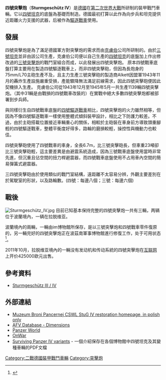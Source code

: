 {{noteTA
|G1=軍事
}}
{{Infobox Weapon
|is_vehicle=yes
|name= 四號突擊炮 
|image= [[File:Sturmgeschutz_iv_Muzeum_Broni_Pancernej_CSWL_2.JPG|300px]]
|image_size= 300px
|caption= 
|origin= [[File:Flag_of_Germany_1933.svg|22px]] [[納粹德國|納粹德國]]
|type= 突擊炮
<!-- Service history -->
|service= 1943年晚期－1945年
|used_by= [[File:Flag_of_Germany_1933.svg|22px]] [[納粹德國|納粹德國]]
|wars= [[二戰|二戰]]<br />
<!-- Production history -->
|design_date= 1943年
|manufacturer= [[克虜伯|克虜伯]]
|production_date= 1943年晚期-1945年
|number= 1139輛 （包括31輛由四號戰車改裝的）
<!-- General specifications -->
|weight= 23[[噸|噸]]
|length= 6.7[[米_(單位)|米]]
|width= 2.95米
|height= 2.20米
|crew= 4人；車長、炮手、裝填手以及駕駛員
<!-- Vehicle/missile specifications -->
|armour=  10-80[[公厘|公厘]]
|primary_armament= 一門7.5 cm StuK 40 L/48火炮 備彈63枚
|secondary_armament= 一挺7.92毫米[[MG34|MG34]]機槍  備彈600發
|engine= 梅巴赫HL 120 TRM 300 PS 12汽缸引擎
|suspension= 橢圓鋼板彈簧
|vehicle_range=  210公里（平地）
|speed=  40公里／小時（平地）
}}
'''四號突擊炮'''（'''Sturmgeschütz IV'''）是[[德國|德國]]在[[第二次世界大戰|第二次世界大戰]]所研制的裝甲戰鬥車輛。它以[[四號坦克|四號坦克]]的底盤為基礎而制造。德國最初打算以此作為向步兵和坦克提供近距離火力支援的武器，后被作為[[驅逐戰車|驅逐戰車]]使用。

== 發展 ==
四號突擊炮是為了滿足德國軍方對突擊炮的需求而由[[克虜伯|克虜伯]]公司所研制的。由於[[三號戰車|三號坦克]]並非由該公司生產，克虜伯公司便以自己生產的[[四號戰車|四號坦克]]的底盤加上作出修改過的[[三號突擊炮|三號突擊炮]]的戰鬥室組合而成，以此發展出四號突擊炮。                   
原本四號戰車底盤打算主要用在製造四號驅逐戰車上，而非四號突擊砲，但因為長炮身的75mm/L70主砲生產不及，且主力生產三號突擊砲的製造商Alkett因盟軍1943年11月的轟炸生產設施嚴重受損，產能驟降無法滿足前線需求，因此四號突擊砲便因此契機排入生產。
克虜伯公司從1943年12月至1945年5月一共生產1139輛四號突擊炮。（其中31輛是由戰損的四號戰車改裝的）在實戰中絕大多數四號突擊炮都被部署到步兵師。

與同樣衍生自四號戰車底盤的[[四號驅逐戰車|四號驅逐戰車]]相比，四號突擊炮的火力雖然相等，但因為不像四號驅逐戰車一樣使用整體式傾斜裝甲設計，相比之下防護力較差。不過，由於主砲搭載位置接近車輛重心的關係，相較於主砲裝在車身前方導致頭重腳輕的四號驅逐戰車，整體平衡度好得多，路輪的磨損較輕，操控性與機動力也較佳。

四號突擊砲使用了四號戰車的車身，全長6.7m，比三號突擊砲長，但車重23噸卻比三號突擊砲輕，這主要差異是由避震系統造成，因為三號戰車底盤使用當時非常先進，但沉重且佔空間的扭力桿避震器，而四號戰車底盤使用不占用車內空間的簡易彈簧式避震器。

三四號突擊砲由於使用類似的戰鬥室結構，遠距離不太容易分辨，外觀主要差別在於駕駛室的形狀，以及路輪數。(四號：每邊八個；三號：每邊六個)

== 戰後 ==
[[File:Sturmgeschütz_IV.jpg|thumb]]
目前已知基本保持完整的四號突擊炮一共有三輛，两辆位于波蘭境內，一辆在拉脱维亚。

波蘭境內的兩輛，一輛由im博物館所保存，是以三號突擊炮和四號戰車零件復原的，另一輛完好的四號突擊炮正在波茲南軍事博物館進行修復工作，处于可用状态<ref>{{cite web |url=http://moto.onet.pl/1569257,1,300-litrow-na-100-kilometrow,artykul.html?node=2 |title=存档副本 |accessdate=2014-08-15 |deadurl=yes |archiveurl=https://web.archive.org/web/20120226034845/http://moto.onet.pl/1569257,1,300-litrow-na-100-kilometrow,artykul.html?node=2 |archivedate=2012-02-26 }}</ref>。

2011年10月，拉脱维亚境內的一輛没有发动机和传动系統的四號突擊炮在[[互联网|互联网]]上开价425000欧元出售。

== 參考資料 ==
* [http://www.achtungpanzer.com/stug.htm Sturmgeschütz III / IV]{{Wayback|url=http://www.achtungpanzer.com/stug.htm |date=20070224152659 }}
{{Reflist}}

== 外部連結 ==
* [https://web.archive.org/web/20100228061849/http://www.sturmgeschutziv.pl/ Muzeum Broni Pancernej CSWL StuG IV restoration homepage, in polish only]
* [http://afvdb.50megs.com/germany/stug4.html AFV Database - Dimensions]{{Wayback|url=http://afvdb.50megs.com/germany/stug4.html |date=20070224020900 }}
* [http://www.panzerworld.net/stugiv.html Panzer World]{{Wayback|url=http://www.panzerworld.net/stugiv.html |date=20070206111346 }}
* [http://www.onwar.com/tanks/germany/tfstug4.htm OnWar]{{Wayback|url=http://www.onwar.com/tanks/germany/tfstug4.htm |date=20070930204127 }}
* [http://the.shadock.free.fr/Surviving_Panzer_IV_variants.pdf Surviving Panzer IV variants]{{Wayback|url=http://the.shadock.free.fr/Surviving_Panzer_IV_variants.pdf |date=20090911071514 }} - 一個介紹保存在各個博物館中四號坦克及其變種車輛的PDF文檔

{{二次大戰德軍AFVs}}

[[Category:二戰德國裝甲戰鬥車輛|Category:二戰德國裝甲戰鬥車輛]]
[[Category:突擊炮|Category:突擊炮]]